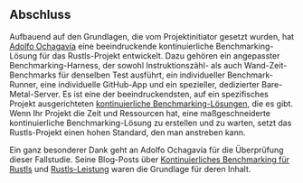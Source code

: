 ## Abschluss
Aufbauend auf den Grundlagen, die vom Projektinitiator gesetzt wurden, hat [Adolfo Ochagavía][aochagavia] eine beeindruckende kontinuierliche Benchmarking-Lösung für das Rustls-Projekt entwickelt.
Dazu gehören ein angepasster Benchmarking-Harness, der sowohl Instruktionszähl- als auch Wand-Zeit-Benchmarks für denselben Test ausführt, ein individueller Benchmark-Runner, eine individuelle GitHub-App und ein spezieller, dedizierter Bare-Metal-Server.
Es ist eine der beeindruckendsten, auf ein spezifisches Projekt ausgerichteten [kontinuierliche Benchmarking-Lösungen][prior art], die es gibt.
Wenn Ihr Projekt die Zeit und Ressourcen hat, eine maßgeschneiderte kontinuierliche Benchmarking-Lösung zu erstellen und zu warten, setzt das Rustls-Projekt einen hohen Standard, den man anstreben kann.

Ein ganz besonderer Dank geht an Adolfo Ochagavía für die Überprüfung dieser Fallstudie.
Seine Blog-Posts über [Kontinuierliches Benchmarking für Rustls][Continuous benchmarking for rustls]
und [Rustls-Leistung][rustls performance] waren die Grundlage für deren Inhalt.

[aochagavia]: https://github.com/aochagavia
[prior art]: /docs/de/reference/prior-art/#project-specific
[Continuous benchmarking for rustls]: https://ochagavia.nl/blog/continuous-benchmarking-for-rustls/
[rustls performance]: https://www.memorysafety.org/blog/rustls-performance/